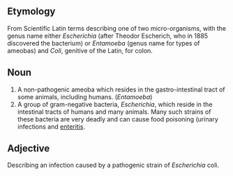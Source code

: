 ==Etymology==
From Scientific Latin terms describing one of two micro-organisms, with the genus name either ''Escherichia'' (after Theodor Escherich, who in 1885 discovered the bacterium) or ''Entamoeba'' (genus name for types of ameobas) and ''Coli'', genitive of the Latin, for colon.

==Noun==
#A non-pathogenic ameoba which resides in the gastro-intestinal tract of some animals, including humans. (''Entamoeba'')
#A group of gram-negative bacteria, ''Escherichia'', which reside in the intestinal tracts of humans and many animals. Many such strains of these bacteria are very deadly and can cause food poisoning (urinary infections and [[enteritis]]. 

==Adjective==
Describing an infection caused by a pathogenic strain of ''Escherichia'' coli.